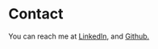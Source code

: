 
# Contact

You can reach me at <FontAwesomeIcon icon={GoMarkGithub} /><a target="_blank" href="https://linkedin.com/in/carrillo-jason">LinkedIn</a>, and <i class="fab fa-github-square"></i><a target="_blank" href="https://github.com/Jason-Carrillo">Github.</a>